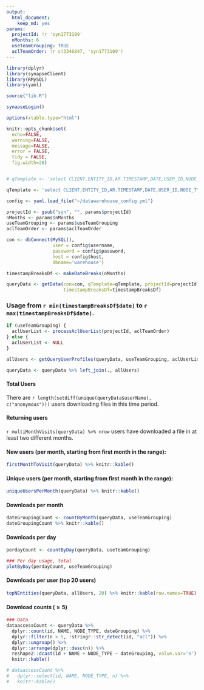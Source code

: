 ```yaml
---
output: 
  html_document: 
    keep_md: yes
params:
  projectId: !r 'syn1773109'
  nMonths: 6
  useTeamGrouping: TRUE
  aclTeamOrder: !r c(3346847, 'syn1773109')
---
```


```r
library(dplyr)
library(synapseClient)
library(RMySQL)
library(yaml)

source("lib.R")

synapseLogin()

options(xtable.type="html")

knitr::opts_chunk$set(
  echo=FALSE,
  warning=FALSE,
  message=FALSE,
  error = FALSE,
  tidy = FALSE,
  fig.width=20)


# qTemplate <- 'select CLIENT,ENTITY_ID,AR.TIMESTAMP,DATE,USER_ID,NODE_TYPE,N.NAME from ACCESS_RECORD AR, PROCESSED_ACCESS_RECORD PAR, NODE_SNAPSHOT N, (select distinct ID from NODE_SNAPSHOT where PROJECT_ID = %s) NODE where MONTH(FROM_UNIXTIME(AR.TIMESTAMP/1000))=%s AND YEAR(FROM_UNIXTIME(AR.TIMESTAMP/1000))=%s and AR.RESPONSE_STATUS=200 AND AR.SESSION_ID = PAR.SESSION_ID and AR.TIMESTAMP = PAR.TIMESTAMP and PAR.ENTITY_ID = NODE.ID and N.ID = NODE.ID and (PAR.NORMALIZED_METHOD_SIGNATURE = "GET /entity/#/file" or PAR.NORMALIZED_METHOD_SIGNATURE = "GET /entity/#/version/#/file");'

qTemplate <- 'select CLIENT,ENTITY_ID,AR.TIMESTAMP,DATE,USER_ID,NODE_TYPE,N.NAME from ACCESS_RECORD AR, PROCESSED_ACCESS_RECORD PAR, NODE_SNAPSHOT N, PROJECT_STATS.%s NODE where MONTH(FROM_UNIXTIME(AR.TIMESTAMP/1000))=%s AND YEAR(FROM_UNIXTIME(AR.TIMESTAMP/1000))=%s and (AR.RESPONSE_STATUS=200 OR AR.RESPONSE_STATUS=307) AND AR.SESSION_ID = PAR.SESSION_ID and AR.TIMESTAMP = PAR.TIMESTAMP and PAR.ENTITY_ID = NODE.ID and N.ID = NODE.ID AND N.TIMESTAMP = NODE.TIMESTAMP and (PAR.NORMALIZED_METHOD_SIGNATURE = "GET /entity/#/file" or PAR.NORMALIZED_METHOD_SIGNATURE = "GET /entity/#/version/#/file");'

```

```r
config <- yaml.load_file("~/datawarehouse_config.yml")

projectId <- gsub("syn", "", params$projectId)
nMonths <- params$nMonths
useTeamGrouping <- params$useTeamGrouping
aclTeamOrder <- params$aclTeamOrder

con <- dbConnect(MySQL(),
                 user = config$username,
                 password = config$password,
                 host = config$host,
                 dbname='warehouse')

timestampBreaksDf <- makeDateBreaks(nMonths)
```


```r
queryData <- getData(con=con, qTemplate=qTemplate, projectId=projectId,
                     timestampBreaksDf=timestampBreaksDf)
```

### Usage from `r min(timestampBreaksDf$date)` to `r max(timestampBreaksDf$date)`.

```r
if (useTeamGrouping) {
  aclUserList <- processAclUserList(projectId, aclTeamOrder)
} else {
  aclUserList <- NULL
}
```

```r
allUsers <- getQueryUserProfiles(queryData, useTeamGrouping, aclUserList)
```

```r
queryData <- queryData %>% left_join(., allUsers)
```

#### Total Users
There are `r length(setdiff(unique(queryData$userName), c("anonymous")))` users downloading files in this time period. 

#### Returning users
`r multiMonthVisits(queryData) %>% nrow` users have downloaded a file in at least two different months.

#### New users (per month, starting from first month in the range):
```r
firstMonthToVisit(queryData) %>% knitr::kable()
```

#### Unique users (per month, starting from first month in the range):
```r
uniqueUsersPerMonth(queryData) %>% knitr::kable()
```

#### Downloads per month
```r
dateGroupingCount <- countByMonth(queryData, useTeamGrouping)
dateGroupingCount %>% knitr::kable()
```

#### Downloads per day
```r
perdayCount <- countByDay(queryData, useTeamGrouping)
```

```r
### Per day usage, total
plotByDay(perdayCount, useTeamGrouping)
```

#### Downloads per user (top 20 users)
```r
topNEntities(queryData, allUsers, 20) %>% knitr::kable(row.names=TRUE)
```

#### Download counts ($\geq 5$)
```r
### Data
dataaccessCount <- queryData %>%
  dplyr::count(id, NAME, NODE_TYPE, dateGrouping) %>% 
  dplyr::filter(n > 5, !stringr::str_detect(id, "acl")) %>%
  dplyr::ungroup() %>%
  dplyr::arrange(dplyr::desc(n)) %>% 
  reshape2::dcast(id + NAME + NODE_TYPE ~ dateGrouping, value.var='n') %>% 
  knitr::kable()

# dataaccessCount %>% 
#   dplyr::select(id, NAME, NODE_TYPE, n) %>% 
#   knitr::kable()
```